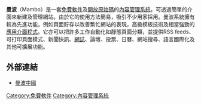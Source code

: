 {{Infobox software
| name                   = Mambo
| screenshot             =
| caption                =
| developer              = Mambo Foundation Inc.
| latest release version = 4.6.5
| latest release date    = {{release_date|2008|06|26}}
| latest preview version =
| latest preview date    =
| operating system       = [[Cross-platform|Cross-platform]], [[PHP|PHP]]-compatible -- Linux preferred
| programming language   = [[PHP|PHP]]
| genre                  = [[Content_management_system|Content management system]]
| license                = [[GNU_General_Public_License|GNU General Public License]] v2
}}
'''曼波'''（Mambo）是一套[[免費軟件|免費軟件]]及[[開放原始碼|開放原始碼]]的[[內容管理系統|內容管理系統]]，可透過簡單的介面來新建及管理網站。由於它的使用方法簡易，吸引不少用家採用。曼波系統擁有較為先進功能，例如頁面貯存以改善繁忙網站的表現，高級模板技術及相當強勁的[[應用介面程式|應用介面程式]]。它亦可以把許多工作自動化如靜態頁面分類，並提供RSS feeds、可打印頁面模式、新聞快訊、[[網誌|網誌]]、論壇、投票、日曆、網站搜尋、語言國際化及其他可擴展功能。

==外部連結==
*[https://web.archive.org/web/20170705085636/http://www.mambochina.net/ 曼波中國]

{{Compu-soft-stub}}

[[Category:免費軟件|Category:免費軟件]]
[[Category:內容管理系統|Category:內容管理系統]]